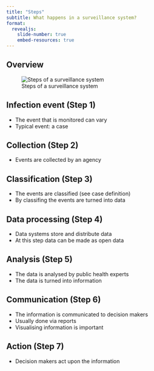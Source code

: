 ```yaml
---
title: "Steps"
subtitle: What happens in a surveillance system? 
format:
  revealjs: 
    slide-number: true
    embed-resources: true
---
```


## Overview
![Steps of a surveillance system](../../img/steps_scheme.png)


## Infection event (Step 1)
- The event that is monitored can vary
- Typical event: a case


## Collection (Step 2)
- Events are collected by an agency


## Classification (Step 3)
- The events are classified (see case definition)
- By classifing the events are turned into data


## Data processing (Step 4)
- Data systems store and distribute data
- At this step data can be made as open data


## Analysis (Step 5)
- The data is analysed by public health experts
- The data is turned into information

## Communication  (Step 6)
- The information is communicated to decision makers
- Usually done via reports 
- Visualising information is important

## Action (Step 7)
- Decision makers act upon the information 


